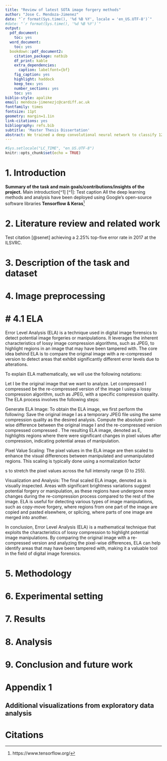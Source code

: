 ```yaml
---
title: "Review of latest SOTA image forgery methods"
author: "Jose C. Mendoza-Jimenez"
date: "`r format(Sys.time(), '%d %B %Y', locale = 'en_US.UTF-8')`"
#date: "`r format(Sys.time(), '%d %B %Y')`"
output:
  pdf_document:
    toc: yes
  word_document:
    toc: yes
  bookdown::pdf_document2:
    citation_package: natbib
    df_print: kable
    extra_dependencies:
      caption: labelfont={bf}
    fig_caption: yes
    highlight: haddock
    keep_tex: yes
    number_sections: yes
    toc: yes
biblio-style: apalike
email: mendoza-jimenezjc@cardiff.ac.uk
fontfamily: times
fontsize: 11pt
geometry: margin=1.1in
link-citations: yes
bibliography: refs.bib
subtitle: 'Master Thesis Dissertation'
abstract: We trained a deep convolutional neural network to classify 12,630 low-resolution pictures from the German Traffic Sign Recognition Benchmark (GTSRB). On the test data, we achieved top-1 and top-3 accuracies of 97.9% and 99.3% The neural network, which has 1,225,803 parameters, consists of 4 convolutional layers, 2 MaxPooling layers, 6 BatchNormalization layers, 5 Dropout layers and a final 43-way softmax.
---
```


<!-- set knitr options here -->

```r
#Sys.setlocale("LC_TIME", "en_US.UTF-8")
knitr::opts_chunk$set(echo = TRUE)
```

<!-- main body starts here -->

\pagebreak



# 1. Introduction {#intro}

**Summary of the task and main goals/contributions/insights of the project.**
Main introduction[^1]
[^1]: Test caption
All the deep learning methods and analysis have been deployed using Google's open-source software libraries **Tensorflow & Keras**[^2]

[^2]: https://www.tensorflow.org/

# 2. Literature review and related work {#sec:literature}
Test citation [@senet] achieving a 2.25% top-five error rate in 2017 at the ILSVRC.

\pagebreak

# 3. Description of the task and dataset

\pagebreak

# 4. Image preprocessing

# # 4.1 ELA

Error Level Analysis (ELA) is a technique used in digital image forensics to detect potential image forgeries or manipulations. It leverages the inherent characteristics of lossy image compression algorithms, such as JPEG, to highlight regions in an image that may have been tampered with. The core idea behind ELA is to compare the original image with a re-compressed version to detect areas that exhibit significantly different error levels due to alterations.

To explain ELA mathematically, we will use the following notations:

Let I be the original image that we want to analyze.
Let compressed I compressed be the re-compressed version of the image 
I using a lossy compression algorithm, such as JPEG, with a specific compression quality.
The ELA process involves the following steps:

Generate ELA Image:
To obtain the ELA image, we first perform the following:
Save the original image I as a temporary JPEG file using the same compression quality as the desired analysis.
Compute the absolute pixel-wise difference between the original image 
I and the re-compressed version 
compressed compressed
 .
The resulting ELA image, denoted as 
E, highlights regions where there were significant changes in pixel values after compression, indicating potential areas of manipulation.

```{=latex}
E(x, y) = test
```
Pixel Value Scaling:
The pixel values in the ELA image are then scaled to enhance the visual differences between manipulated and unmanipulated regions. This scaling is typically done using a normalization factor 

s to stretch the pixel values across the full intensity range (0 to 255).
```{=latex}
E'(x, y) = test
```
Visualization and Analysis:
The final scaled ELA image, denoted as 
is visually inspected. Areas with significant brightness variations suggest potential forgery or manipulation, as these regions have undergone more changes during the re-compression process compared to the rest of the image.
ELA is useful for detecting various types of image manipulations, such as copy-move forgery, where regions from one part of the image are copied and pasted elsewhere, or splicing, where parts of one image are merged into another.

In conclusion, Error Level Analysis (ELA) is a mathematical technique that exploits the characteristics of lossy compression to highlight potential image manipulations. By comparing the original image with a re-compressed version and analyzing the pixel-wise differences, ELA can help identify areas that may have been tampered with, making it a valuable tool in the field of digital image forensics.

\pagebreak

# 5. Methodology

\pagebreak

# 6. Experimental setting

\pagebreak

# 7. Results

\pagebreak

# 8. Analysis

\pagebreak

# 9. Conclusion and future work

\pagebreak

# Appendix 1
## Additional visualizations from exploratory data analysis

\pagebreak

# Citations 












